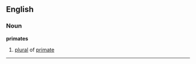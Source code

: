 ==English==
===Noun===
'''primates'''
# [[plural]] of [[primate]]

----

{{taxonomy|Order|[[Primates]]|(in [[subclass]] ''[[Placentalia]]'') consists of two [[suborder]]s ''[[Strepsirrhini]]'' (with wet [[nose]]s) and ''[[Haplorhini]]'' (with dry noses)}}